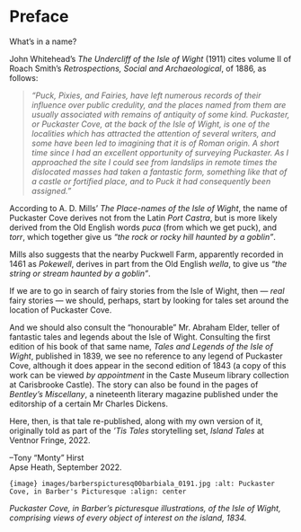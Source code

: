 # Preface

What's in a name?

John Whitehead's *The Undercliff of the Isle of Wight* (1911) cites volume II of Roach Smith's *Retrospections, Social and Archaeological*, of 1886, as follows:

> *"Puck, Pixies, and Fairies, have left numerous records of their influence over public credulity, and the places named from them are usually associated with remains of antiquity of some kind. Puckaster, or Puckaster Cove, at the back of the Isle of Wight, is one of the localities which has attracted the attention of several writers, and some have been led to imagining that it is of Roman origin. A short time since I had an excellent opportunity of surveying Puckaster. As I approached the site I could see from landslips in remote times the dislocated masses had taken a fantastic form, something like that of a castle or fortified place, and to Puck it had
consequently been assigned."*

According to A. D. Mills' *The Place-names of the Isle of Wight*, the name of Puckaster Cove derives not from the Latin *Port Castra*, but is more likely derived from the Old English words *puca* (from which we get puck), and *torr*, which together give us *“the rock or rocky hill haunted by a goblin"*.

Mills also suggests that the nearby Puckwell Farm, apparently recorded in 1461 as *Pokewell*, derives in part from the Old English *wella*, to give us *“the string or stream haunted by a goblin"*.

If we are to go in search of fairy stories from the Isle of Wight, then — *real* fairy stories — we should, perhaps, start by looking for tales set around the location of Puckaster Cove.

And we should also consult the "honourable" Mr. Abraham Elder, teller of fantastic tales and legends about the Isle of Wight. Consulting the first edition of his book of that same name, *Tales and Legends of the Isle of Wight*, published in 1839, we see no reference to any legend of Puckaster Cove, although it does appear in the second edition of 1843 (a copy of this work can be viewed *by appointment* in the Caste Museum library collection at Carisbrooke Castle). The story can also be found in the pages of *Bentley's Miscellany*, a nineteenth literary magazine published under the editorship of a certain Mr Charles Dickens.

Here, then, is that tale re-published, along with my own version of it, originally told as part of the *‘Tis Tales* storytelling set, *Island Tales* at Ventnor Fringe, 2022.

--Tony "Monty" Hirst  
Apse Heath, September 2022.

```{=latex}
\let\thefootnote\relax\footnotetext{To keep up to date with traditional storytelling events and activities on the Isle of Wight, make sure you check the `Tis Tales website — tistales.org.uk — regularly. For more storynotes publications, please vist montystoryteller.org}
```

```{image} images/barberspicturesq00barbiala_0191.jpg
:alt: Puckaster Cove, in Barber's Picturesque
:align: center
```

*Puckaster Cove, in Barber's picturesque illustrations, of the Isle of Wight, comprising views of every object of interest on the island, 1834.*